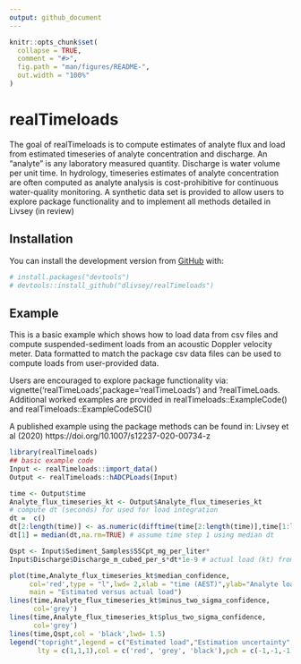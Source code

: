 ```yaml
---
output: github_document
---
```


<!-- README.md is generated from README.Rmd. Please edit that file -->

```r
knitr::opts_chunk$set(
  collapse = TRUE,
  comment = "#>",
  fig.path = "man/figures/README-",
  out.width = "100%"
)
```

# realTimeloads

<!-- badges: start -->
<!-- badges: end -->

The goal of realTimeloads is to compute estimates of analyte flux and load from estimated timeseries of analyte concentration and discharge. An "analyte" is any laboratory measured quantity. Discharge is water volume per unit time. In hydrology, timeseries estimates of analyte concentration are often computed as analyte analysis is cost-prohibitive for continuous water-quality monitoring. A synthetic data set is provided to allow users to explore package functionality and to implement all methods detailed in Livsey (in review)

## Installation

You can install the development version from [GitHub](https://github.com/) with:

``` r
# install.packages("devtools")
# devtools::install_github("dlivsey/realTimeloads")
``` 

## Example

This is a basic example which shows how to load data from csv files and compute suspended-sediment loads from an acoustic Doppler velocity meter. Data formatted to match the package csv data files can be used to compute loads from user-provided data.

Users are encouraged to explore package functionality via:
vignette('realTimeLoads',package='realTimeLoads') and
?realTimeLoads. Additional worked examples are provided in realTimeloads::ExampleCode() and realTimeloads::ExampleCodeSCI()

A published example using the package methods can be found in: Livsey et al (2020) https://doi.org/10.1007/s12237-020-00734-z


```r
library(realTimeloads)
## basic example code
Input <- realTimeloads::import_data()
Output <- realTimeloads::hADCPLoads(Input)

time <- Output$time
Analyte_flux_timeseries_kt <- Output$Analyte_flux_timeseries_kt
# compute dt (seconds) for used for load integration
dt =  c()
dt[2:length(time)] <- as.numeric(difftime(time[2:length(time)],time[1:length(time)-1],units = "secs"))
dt[1] = median(dt,na.rm=TRUE) # assume time step 1 using median dt

Qspt <- Input$Sediment_Samples$SSCpt_mg_per_liter*
Input$Discharge$Discharge_m_cubed_per_s*dt*1e-9 # actual load (kt) from synthetic data 

plot(time,Analyte_flux_timeseries_kt$median_confidence,
     col='red',type = "l",lwd= 2,xlab = "time (AEST)",ylab="Analyte load (kiloton)",
     main = "Estimated versus actual load")
lines(time,Analyte_flux_timeseries_kt$minus_two_sigma_confidence,
      col='grey')
lines(time,Analyte_flux_timeseries_kt$plus_two_sigma_confidence,
      col='grey')
lines(time,Qspt,col = 'black',lwd= 1.5)
legend("topright",legend = c("Estimated load","Estimation uncertainty","Actual load"),
       lty = c(1,1,1),col = c('red', 'grey', 'black'),pch = c(-1,-1,-1))
       
       
```

